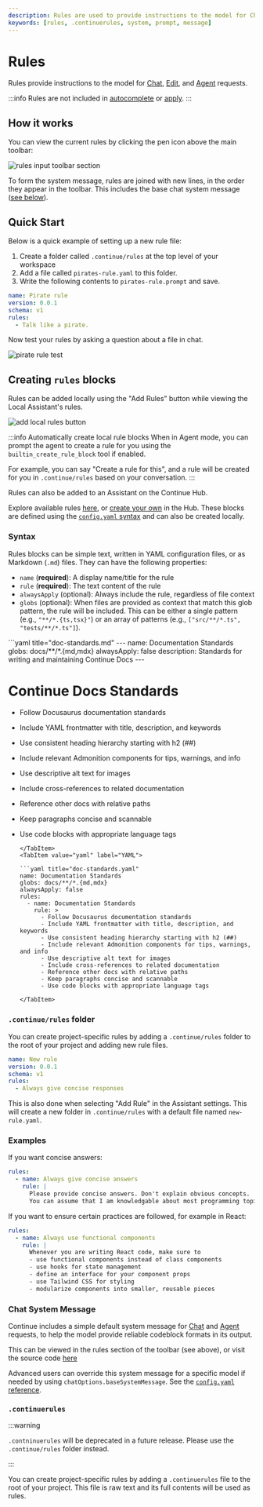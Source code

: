 ```yaml
---
description: Rules are used to provide instructions to the model for Chat, Edit, and Agent requests.
keywords: [rules, .continuerules, system, prompt, message]
---
```



# Rules

Rules provide instructions to the model for [Chat](../../chat/how-to-use-it.md), [Edit](../../edit/how-to-use-it.md), and [Agent](../../agent/how-to-use-it.md) requests.

:::info Rules are not included in [autocomplete](./autocomplete.mdx) or [apply](../model-roles/apply.mdx).
:::

## How it works

You can view the current rules by clicking the pen icon above the main toolbar:

![rules input toolbar section](/img/notch-rules.png)

To form the system message, rules are joined with new lines, in the order they appear in the toolbar. This includes the base chat system message ([see below](#chat-system-message)).

## Quick Start

Below is a quick example of setting up a new rule file:

1. Create a folder called `.continue/rules` at the top level of your workspace
2. Add a file called `pirates-rule.yaml` to this folder.
3. Write the following contents to `pirates-rule.prompt` and save.

```yaml title=".continue/rules/pirates-rule.yaml"
name: Pirate rule
version: 0.0.1
schema: v1
rules:
  - Talk like a pirate.
```

Now test your rules by asking a question about a file in chat.

![pirate rule test](/img/pirate-rule-test.png)

## Creating `rules` blocks

Rules can be added locally using the "Add Rules" button while viewing the Local Assistant's rules.

![add local rules button](/img/add-local-rules.png)

:::info Automatically create local rule blocks
When in Agent mode, you can prompt the agent to create a rule for you using the `builtin_create_rule_block` tool if enabled.

For example, you can say "Create a rule for this", and a rule will be created for you in `.continue/rules` based on your conversation.
:::

Rules can also be added to an Assistant on the Continue Hub.

Explore available rules [here](https://hub.continue.dev/explore/rules), or [create your own](https://hub.continue.dev/new?type=block&blockType=rules) in the Hub. These blocks are defined using the [`config.yaml` syntax](../../reference.md#rules) and can also be created locally.

### Syntax

Rules blocks can be simple text, written in YAML configuration files, or as Markdown (`.md`) files. They can have the following properties:

- `name` (**required**): A display name/title for the rule
- `rule` (**required**): The text content of the rule
- `alwaysApply` (optional): Always include the rule, regardless of file context
- `globs` (optional): When files are provided as context that match this glob pattern, the rule will be included. This can be either a single pattern (e.g., `"**/*.{ts,tsx}"`) or an array of patterns (e.g., `["src/**/*.ts", "tests/**/*.ts"]`).

<Tabs groupId="rules-example">
  <TabItem value="md" label="Markdown">
  ```yaml title="doc-standards.md"
  ---
  name: Documentation Standards
  globs: docs/**/*.{md,mdx}
  alwaysApply: false
  description: Standards for writing and maintaining Continue Docs
  ---

# Continue Docs Standards

- Follow Docusaurus documentation standards
- Include YAML frontmatter with title, description, and keywords
- Use consistent heading hierarchy starting with h2 (##)
- Include relevant Admonition components for tips, warnings, and info
- Use descriptive alt text for images
- Include cross-references to related documentation
- Reference other docs with relative paths
- Keep paragraphs concise and scannable
- Use code blocks with appropriate language tags

  ````
  </TabItem>
  <TabItem value="yaml" label="YAML">

  ```yaml title="doc-standards.yaml"
  name: Documentation Standards
  globs: docs/**/*.{md,mdx}
  alwaysApply: false
  rules:
    - name: Documentation Standards
      rule: >
        - Follow Docusaurus documentation standards
        - Include YAML frontmatter with title, description, and keywords
        - Use consistent heading hierarchy starting with h2 (##)
        - Include relevant Admonition components for tips, warnings, and info
        - Use descriptive alt text for images
        - Include cross-references to related documentation
        - Reference other docs with relative paths
        - Keep paragraphs concise and scannable
        - Use code blocks with appropriate language tags
  ````

      </TabItem>

  </Tabs>

### `.continue/rules` folder

You can create project-specific rules by adding a `.continue/rules` folder to the root of your project and adding new rule files.

```yaml title=".continue/rules/new-rule.yaml"
name: New rule
version: 0.0.1
schema: v1
rules:
  - Always give concise responses
```

This is also done when selecting "Add Rule" in the Assistant settings. This will create a new folder in `.continue/rules` with a default file named `new-rule.yaml`.

### Examples

If you want concise answers:

```yaml title=".continue/rules/concise-rule.yaml"
rules:
  - name: Always give concise answers
    rule: |
      Please provide concise answers. Don't explain obvious concepts. 
      You can assume that I am knowledgable about most programming topics.
```

If you want to ensure certain practices are followed, for example in React:

```yaml title=".continue/rules/functional-rule.yaml"
rules:
  - name: Always use functional components
    rule: |
      Whenever you are writing React code, make sure to
      - use functional components instead of class components
      - use hooks for state management
      - define an interface for your component props
      - use Tailwind CSS for styling
      - modularize components into smaller, reusable pieces
```

### Chat System Message

Continue includes a simple default system message for [Chat](../../chat/how-to-use-it.md) and [Agent](../../agent/how-to-use-it.md) requests, to help the model provide reliable codeblock formats in its output.

This can be viewed in the rules section of the toolbar (see above), or visit the source code [here](https://github.com/continuedev/continue/blob/main/core/llm/constructMessages.ts#L4)

Advanced users can override this system message for a specific model if needed by using `chatOptions.baseSystemMessage`. See the [`config.yaml` reference](../../reference.md#models).

### `.continuerules`

:::warning

`.contninuerules` will be deprecated in a future release. Please use the `.continue/rules` folder instead.

:::

You can create project-specific rules by adding a `.continuerules` file to the root of your project. This file is raw text and its full contents will be used as rules.
